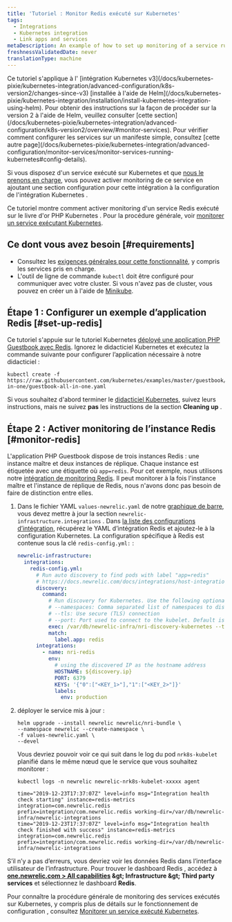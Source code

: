 ```yaml
---
title: 'Tutoriel : Monitor Redis exécuté sur Kubernetes'
tags:
  - Integrations
  - Kubernetes integration
  - Link apps and services
metaDescription: An example of how to set up monitoring of a service running on Kubernetes.
freshnessValidatedDate: never
translationType: machine
---
```


<Callout variant="tip">
  Ce tutoriel s&apos;applique à l&apos; [intégration Kubernetes v3](/docs/kubernetes-pixie/kubernetes-integration/advanced-configuration/k8s-version2/changes-since-v3) [installée à l&apos;aide de Helm](/docs/kubernetes-pixie/kubernetes-integration/installation/install-kubernetes-integration-using-helm). Pour obtenir des instructions sur la façon de procéder sur la version 2 à l&apos;aide de Helm, veuillez consulter [cette section](/docs/kubernetes-pixie/kubernetes-integration/advanced-configuration/k8s-version2/overview/#monitor-services). Pour vérifier comment configurer les services sur un manifeste simple, consultez [cette autre page](/docs/kubernetes-pixie/kubernetes-integration/advanced-configuration/monitor-services/monitor-services-running-kubernetes#config-details).
</Callout>

Si vous disposez d&apos;un service exécuté sur Kubernetes et que [nous le prenons en charge](/docs/monitor-service-running-kubernetes#integration-configs), vous pouvez activer monitoring de ce service en ajoutant une section configuration pour cette intégration à la configuration de l&apos;intégration Kubernetes .

Ce tutoriel montre comment activer monitoring d&apos;un service Redis exécuté sur le livre d&apos;or PHP Kubernetes . Pour la procédure générale, voir [monitorer un service exécutant Kubernetes](/docs/monitor-service-running-kubernetes).

## Ce dont vous avez besoin [#requirements]

* Consultez les [exigences générales pour cette fonctionnalité](/docs/monitor-service-running-kubernetes#requirements), y compris les services pris en charge.
* L&apos;outil de ligne de commande `kubectl` doit être configuré pour communiquer avec votre cluster. Si vous n&apos;avez pas de cluster, vous pouvez en créer un à l&apos;aide de [Minikube](https://kubernetes.io/docs/setup/minikube).

## Étape 1 : Configurer un exemple d’application Redis [#set-up-redis]

Ce tutoriel s&apos;appuie sur le tutoriel Kubernetes [déployé une application PHP Guestbook avec Redis](https://kubernetes.io/docs/tutorials/stateless-application/guestbook/). Ignorez le didacticiel Kubernetes et exécutez la commande suivante pour configurer l’application nécessaire à notre didacticiel :

```shell
kubectl create -f https://raw.githubusercontent.com/kubernetes/examples/master/guestbook/all-in-one/guestbook-all-in-one.yaml
```

Si vous souhaitez d&apos;abord terminer le [didacticiel Kubernetes](https://kubernetes.io/docs/tutorials/stateless-application/guestbook/), suivez leurs instructions, mais ne suivez **pas** les instructions de la section <DNT>**Cleaning up**</DNT> .

## Étape 2 : Activer monitoring de l’instance Redis [#monitor-redis]

L&apos;application PHP Guestbook dispose de trois instances Redis : une instance maître et deux instances de réplique. Chaque instance est étiquetée avec une étiquette où `app=redis`. Pour cet exemple, nous utilisons notre [intégration de monitoring Redis](/docs/integrations/host-integrations/host-integrations-list/redis-monitoring-integration). Il peut monitorer à la fois l&apos;instance maître et l&apos;instance de réplique de Redis, nous n&apos;avons donc pas besoin de faire de distinction entre elles.

1. Dans le fichier YAML `values-newrelic.yaml` de notre [graphique de barre,](/docs/kubernetes-pixie/kubernetes-integration/installation/install-kubernetes-integration-using-helm) vous devez mettre à jour la section `newrelic-infrastructure.integrations` . Dans [la liste des configurations d’intégration](/docs/monitor-service-running-kubernetes#integration-configs), récupérez le YAML d’intégration Redis et ajoutez-le à la configuration Kubernetes. La configuration spécifique à Redis est contenue sous la clé `redis-config.yml:` :

   ```yaml
   newrelic-infrastructure:
     integrations:
       redis-config.yml:
         # Run auto discovery to find pods with label "app=redis"
         # https://docs.newrelic.com/docs/integrations/host-integrations/installation/container-auto-discovery
         discovery:
           command:
             # Run discovery for Kubernetes. Use the following optional arguments:
             # --namespaces: Comma separated list of namespaces to discover pods on
             # --tls: Use secure (TLS) connection
             # --port: Port used to connect to the kubelet. Default is 10255
             exec: /var/db/newrelic-infra/nri-discovery-kubernetes --tls --port 10250
             match:
               label.app: redis
         integrations:
           - name: nri-redis
             env:
               # using the discovered IP as the hostname address
               HOSTNAME: ${discovery.ip}
               PORT: 6379
               KEYS: '{"0":["<KEY_1>"],"1":["<KEY_2>"]}'
               labels:
                 env: production
   ```

2. déployer le service mis à jour :

   ```shell
   helm upgrade --install newrelic newrelic/nri-bundle \
   --namespace newrelic --create-namespace \
   -f values-newrelic.yaml \
   --devel
   ```

   Vous devriez pouvoir voir ce qui suit dans le log du pod `nrk8s-kubelet` planifié dans le même nœud que le service que vous souhaitez monitorer :

   ```shell
   kubectl logs -n newrelic newrelic-nrk8s-kubelet-xxxxx agent
   ```

   ```
   time="2019-12-23T17:37:07Z" level=info msg="Integration health check starting" instance=redis-metrics integration=com.newrelic.redis prefix=integration/com.newrelic.redis working-dir=/var/db/newrelic-infra/newrelic-integrations
   time="2019-12-23T17:37:07Z" level=info msg="Integration health check finished with success" instance=redis-metrics integration=com.newrelic.redis prefix=integration/com.newrelic.redis working-dir=/var/db/newrelic-infra/newrelic-integrations
   ```

S’il n’y a pas d’erreurs, vous devriez voir les données Redis dans l’interface utilisateur de l’infrastructure. Pour trouver le dashboard Redis , accédez à <DNT>**[one.newrelic.com &gt; All capabilities](https://one.newrelic.com/all-capabilities) &amp;gt; Infrastructure &amp;gt; Third party services**</DNT> et sélectionnez le dashboard <DNT>**Redis**</DNT>.

Pour connaître la procédure générale de monitoring des services exécutés sur Kubernetes, y compris plus de détails sur le fonctionnement de configuration , consultez [Monitorer un service exécuté Kubernetes](/docs/monitor-service-running-kubernetes).